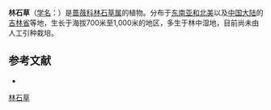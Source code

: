 {{Speciesbox
| name = 林石草
| status = 
| status_system = 
| image = Waldsteinia ternata 01.jpg
| genus = Waldsteinia
| species = ternata
| authority = (Steph.) Fritsch
| subdivision_ranks =[[变种|变种]]
| subdivision =
* 林石草 ''W. t.'' var. ''ternata''
* [[光叶林石草|光叶林石草]] ''W. t.'' var. ''glabriuscula''
}}

'''林石草'''（[[学名|学名]]：{{lang|la|''Waldsteinia ternata''}}）是[[蔷薇科|蔷薇科]][[林石草属|林石草属]]的植物。分布于[[东南亚和北美|东南亚和北美]]以及[[中国大陆|中国大陆]]的[[吉林省|吉林省]]等地，生长于海拔700米至1,000米的地区，多生于林中湿地，目前尚未由人工引种栽培。

== 参考文献 ==
<div class="references-small">
* {{cite web| url =http://www.bioinfo.cn/db05/KmzwSpecies.php?action=view&id=19607| title =林石草（原变种）| work =《中国高等植物数据库全库》| publisher =中国科学院微生物研究所| author =昆明植物研究所| accessdate =2009-02-25| deadurl =yes| archiveurl =https://web.archive.org/web/20160305024833/http://www.bioinfo.cn/db05/KmzwSpecies.php?action=view&id=19607| archivedate =2016-03-05}}
</div>
{{Taxonbar|from=Q497124}}

[[Category:林石草属|林石草]]


{{植物小作品}}